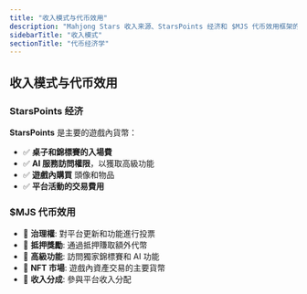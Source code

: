 ```yaml
---
title: "收入模式与代币效用"
description: "Mahjong Stars 收入来源、StarsPoints 经济和 $MJS 代币效用框架的全面概述"
sidebarTitle: "收入模式"
sectionTitle: "代币经济学"
---
```


## 收入模式与代币效用

### StarsPoints 经济
**StarsPoints** 是主要的遊戲內貨幣：
- ✅ **桌子和錦標賽的入場費**
- ✅ **AI 服務訪問權限**，以獲取高級功能
- ✅ **遊戲內購買** 頭像和物品
- ✅ **平台活動的交易費用**

### $MJS 代币效用
- 🎯 **治理權**: 對平台更新和功能進行投票
- 🎯 **抵押獎勵**: 通過抵押賺取額外代幣
- 🎯 **高級功能**: 訪問獨家錦標賽和 AI 功能
- 🎯 **NFT 市場**: 遊戲內資產交易的主要貨幣
- 🎯 **收入分成**: 參與平台收入分配